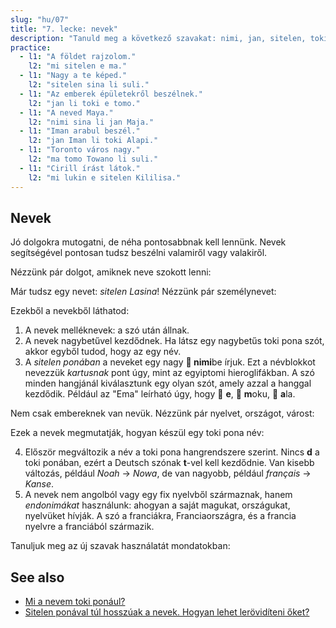 ```yaml
---
slug: "hu/07"
title: "7. lecke: nevek"
description: "Tanuld meg a következő szavakat: nimi, jan, sitelen, toki, ma, tomo!"
practice:
  - l1: "A földet rajzolom."
    l2: "mi sitelen e ma."
  - l1: "Nagy a te képed."
    l2: "sitelen sina li suli."
  - l1: "Az emberek épületekről beszélnek."
    l2: "jan li toki e tomo."
  - l1: "A neved Maya."
    l2: "nimi sina li jan Maja."
  - l1: "Iman arabul beszél."
    l2: "jan Iman li toki Alapi."
  - l1: "Toronto város nagy."
    l2: "ma tomo Towano li suli."
  - l1: "Cirill írást látok."
    l2: "mi lukin e sitelen Kililisa."
---
```



## Nevek

Jó dolgokra mutogatni, de néha pontosabbnak kell lennünk. Nevek segítségével pontosan tudsz beszélni valamiről vagy valakiről.

Nézzünk pár dolgot, amiknek neve szokott lenni:

<List>
  <Word sl="nimi" m="név, szó" />
  <Word sl="jan" m="ember" />
  <Word sl="sitelen" m="kép, írás; rajzolni, írni" />
  <Word sl="toki" m="beszéd, nyelv; beszélni, mondani" />
  <Word sl="ma" m="föld, ország" />
  <Word sl="tomo" m="épület, szoba, otthon" />
</List>

Már tudsz egy nevet: _sitelen Lasina_! Nézzünk pár személynevet:

<List>
  <Sentence sl="jan Nowa" m="Noah nevű ember (a 'Noah' szóból)" />
  <Sentence sl="jan Ema" m="Emma nevű ember (az 'Emma' szóból)" />
</List>

Ezekből a nevekből láthatod:

1. A nevek melléknevek: a szó után állnak.
2. A nevek nagybetűvel kezdődnek. Ha látsz egy nagybetűs toki pona szót, akkor egyből tudod, hogy az egy név.
3. A _sitelen ponában_ a neveket egy nagy **󱥂 nimi**be írjuk. Ezt a névblokkot nevezzük _kartusnak_ pont úgy, mint az egyiptomi hieroglifákban. A szó minden hangjánál kiválasztunk egy olyan szót, amely azzal a hanggal kezdődik. Például az "Ema" leírható úgy, hogy 󱤉 **e**, 󱤶 **m**oku, 󱤂 **a**la.

Nem csak embereknek van nevük. Nézzünk pár nyelvet, országot, várost:

<List>
  <Sentence
    sl="toki Kanse"
    m="a francia nevű nyelv (a francia 'français'-ből)"
  />
  <Sentence sl="ma Tosi" m="a Németország nevű ország (a német 'Deutsch'-ból)" />
  <Sentence
    sl="ma tomo Loma"
    m="Róma nevű épülethely (a latin 'Rōma'-ból)"
  />
</List>

Ezek a nevek megmutatják, hogyan készül egy toki pona név:

4. Először megváltozik a név a toki pona hangrendszere szerint. Nincs **d** a toki ponában, ezért a Deutsch szónak **t**-vel kell kezdődnie. Van kisebb változás, például _Noah_ → _Nowa_, de van nagyobb, például _français_ → _Kanse_.
5. A nevek nem angolból vagy egy fix nyelvből származnak, hanem _endonimákat_ használunk: ahogyan a saját magukat, országukat, nyelvüket hívják. A szó a franciákra, Franciaországra, és a francia nyelvre a franciából származik.

Tanuljuk meg az új szavak használatát mondatokban:

<List>
  <Sentence sl="waso li lukin e ma." m="A madár a földet nézi." />
  <Sentence sl="jan li toki e tomo." m="Az emberek egy házról beszélnek." />
  <Sentence sl="jan pona li toki pona." m="Kedves emberek jól beszélnek." />
  <Sentence sl="nimi ona li jan Kenta." m="A neve Kenta." />
  <Sentence sl="jan Sunita li sitelen e pipi." m="Sunita rajzol egy bogarat." />
  <Sentence sl="jan Nina li toki Kanse." m="Nina franciául beszél." />
  <Sentence sl="jan Ema li sona pona e ma Tosi." m="Emma jól tud németül." />
</List>

<Practice exercises={frontmatter.practice} />

## See also
* [Mi a nevem toki ponául?](/hu/make-a-name/)
* [Sitelen ponával túl hosszúak a nevek. Hogyan lehet lerövidíteni őket?](/hu/simpler-cartouches/)


